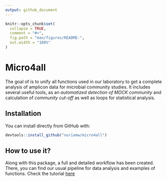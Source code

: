 ```yaml
---
output: github_document
---
```


<!-- README.md is generated from README.Rmd. Please edit that file -->

```r
knitr::opts_chunk$set(
  collapse = TRUE,
  comment = "#>",
  fig.path = "man/figures/README-",
  out.width = "100%"
)
```

# <i class="fas fa-globe-europe" aria-hidden="true"> </i> Micro4all

<!-- badges: start -->
<!-- badges: end -->

The goal of \code{micro4all} is to unify all functions used in our laboratory to get a complete analysis of amplicon data for microbial community studies. It includes several useful tools, as an *automatized detection of MOCK community* and calculation of *community cut-off* as well as loops for statistical analysis.  

## Installation

You can install \code{micro4all} directly from GitHub with:

```r
devtools::install_github("nuriamw/micro4all")
```

## How to use it?

Along with this package, a full and detailed workflow has been created. There, you can find our usual pipeline for data analysis and examples of \code{micro4all} functions. Check the tutorial [here](https://nuriamw.github.io/micro4all/tutorial/package_workflow.html) 
